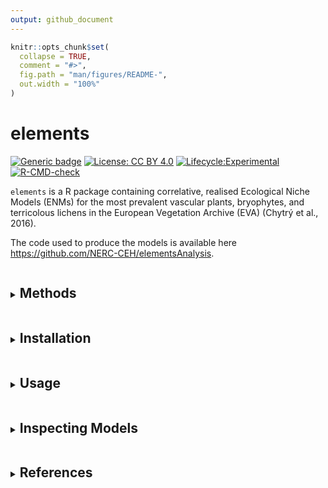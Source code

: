 ```yaml
---
output: github_document
---
```


<!-- README.md is generated from README.Rmd. Please edit that file -->

```r
knitr::opts_chunk$set(
  collapse = TRUE,
  comment = "#>",
  fig.path = "man/figures/README-",
  out.width = "100%"
)
```

# elements

<!-- badges: start -->
[![Generic badge](https://img.shields.io/badge/Version-0.0.1-green.svg)]()
[![License: CC BY 4.0](https://img.shields.io/badge/License-LGPL 3.0-lightgrey.svg)](https://opensource.org/license/lgpl-3-0)
[![Lifecycle:Experimental](https://img.shields.io/badge/Lifecycle-Experimental-339999)]()
[![R-CMD-check](https://github.com/NERC-CEH/elements/actions/workflows/R-CMD-check.yaml/badge.svg)](https://github.com/NERC-CEH/elements/actions/workflows/R-CMD-check.yaml)
<!-- badges: end -->

`elements` is a R package containing correlative, realised Ecological Niche Models (ENMs) for the most prevalent vascular plants, bryophytes, and terricolous lichens in the European Vegetation Archive (EVA) (Chytrý et al., 2016).

The code used to produce the models is available here [https://github.com/NERC-CEH/elementsAnalysis](https://github.com/NERC-CEH/elementsAnalysis).

<details>
<summary><h2 style="display:inline-block">Methods</h2></summary>

The ENMs adhere to Hutchinsonian conceptualisation of the ecological niche as an n-dimensional hypervolume (Hutchinson, 1957). The environmental variables forming the dimensions of each hypervolume consist of:

* Seven unweighted, plot-mean Ecological Indicator Values (EIVs): 
  * **M** - Soil Moisture<sup>1</sup>
  * **R** - Reaction<sup>1</sup>
  * **N** - Soil Nitrogen<sup>1</sup>
  * **L** - Light<sup>1</sup>
  * **GP** - Grazing Pressure<sup>2</sup>
  * **SD** - Soil Disturbance<sup>2</sup>
  * **S** - Salinity<sup>3</sup>
* Four bioclimatic variables: 
  * **bio05** - Maximum temperature in the warmest month<sup>4</sup>
  * **bio06** - Minimum temperature in the coldest month<sup>4</sup>
  * **bio16** - Precipitation in the wettest quarter<sup>4</sup>
  * **bio17** - Precipitation in the driest quarter<sup>4</sup>
  
Support Vector Machine (SVM) models, which form a hyperplane between the presence and absence hypervolumes,
were trained and tested using using the `mlr3` ecosystem of R packages (Lang et al., 2019).
The raw `e1071` (Meyer et al., 2024) SVM models are bundled in `elements`.

For more information please see Marshall et al (in prep).

<hr width="100%" size="1">

<p style="font-size: small !important">
<sup>1</sup>(Dengler et al., 2023), <sup>2</sup>(Midolo et al., 2023), <sup>3</sup>(Tichy et al., 2023), <sup>4</sup>(Copernicus Climate Change Service, 2021)
</p>

</details>

<details>
<summary><h2 style="display:inline-block">Installation</h2></summary>

To install elements run:

``` r
install.packages(file.path("path_to_file", "elements_0.0.1.tar.gz"), repos = NULL, type = "source")
```

Note: `elements` has two dependencies, `e1071` and `filehash`, which must also be installed.

</details>

<details>
<summary><h2 style="display:inline-block">Usage</h2></summary>

### Retrieving models

```r
library(e1071)
library(elements)
library(filehash)
```

```r
library(e1071)
library(elements)
library(filehash)
```

Due to the total size of the `r nrow(elements::ModelTaxa)` ENMs currently included in `elements` (1.6GB when compressed, 7.3GB in memory)
the ENMs are not exported in a .rda object. Instead they are made available through a `filehash` (Peng, 2005) database, which provides access to the ENMs without loading all models into memory.
To access the ENMs a connection to this database must be initialised using `elements::startup`.

```r
elements::startup()

model <- Models[["stellaria_graminea"]]
```

```r
print(model)
```

### Using the models

The raw ENMs retrieved using the method above can be used as regular `e1071` SVM model objects. Alternatively, the helper function `elements::predict_occ_taxon` retrieves a model using the method above, generates predictions, and formats the results as a data frame.

```r
results <- elements::predict_occ_taxon(taxon = "stellaria_graminea", predictors = elements::ExampleData1, pa = "Present", limit = NULL, dp = 2, append_predictors = FALSE)
```

```r
head(results)
```

An additional helper function `elements::predict_occ` can generate predictions for multiple taxa, by either specifing the taxa to model in the 'taxa_codes' argument, or by setting 'taxa_codes' to NULL and including an additional column in the predictors data frame named 'taxon_code'.

```r
results <- elements::predict_occ(taxa_codes = NULL, predictors = elements::ExampleData2, pa = "Present", limit = NULL, dp = 2, append_predictors = FALSE)
```

```r
head(results)
```

### Shutting down

At the end of the analyis run `elements::shutdown` to close the connection to the filehash database.

```r
elements::shutdown()
```

</details>

<details>
<summary><h2 style="display:inline-block">Inspecting Models</h2></summary>

Several datasets are available to examine the ENM model performance and aid in model interpretation.

The performance measures can be retrieved from the `elements::PerformanceMeasures` object; 
for example, below the balanced accuracy from the random holdout sample and the model tuning spatio-temporal cross-validation (Schratz et al., 2024) are displayed.

```r
pm <- elements::PerformanceMeasures

pm_taxon <- pm[pm[["taxon_code"]] == "stellaria_graminea", c(1, 7, 8)]
```

```r
pm_taxon
```

The marginal effects of an ENM, in the form of Partial Dependency Profile (PDP) and Accumulated Local Effect (ALE) plots (Molnar, 2018) can also be viewed using the `elements::plot_me` function. By setting the 'presences' argument to TRUE a box and whiskers plot showing the distribution of presences is overlaid and by setting the 'eivs' argument to TRUE a point and arrows showing the EIV and niche width values are overlaid, where available in `elements::VariableData`.

```r
me_plot <- elements::plot_me(taxon = "stellaria_graminea", 
                             me_type = "ale", 
                             free_y = TRUE, 
                             presences = TRUE,
                             eivs = TRUE,
                             vars = c("L", "M", "N", "R", "S", "SD", "GP", "bio05", "bio06", "bio16", "bio17"))
```

```r
elements::plot_me(taxon = "stellaria_graminea", 
                  me_type = "ale", 
                  free_y = TRUE, 
                  presences = TRUE,
                  eivs = TRUE,
                  vars = c("L", "M", "N", "R", "S", "SD", "GP", "bio05", "bio06", "bio16", "bio17"))
```

```r
me_plot
```

<details>
<summary><h3 style="display:inline-block">&#9888; A note on ALE plots</h3></summary>

```r
nw <- elements::NicheWidths
nw_gr_s_max <- nw[nw[["taxon_code"]] == "gymnocarpium_robertianum" & nw[["variable"]] == "S", ][["max"]]
```

In some instances the ALE curves may appear 'inverted' and not ecologically realistic, this is most often seen in situations where the distribution of presences along a variable gradient is extremely narrow and/or where there is a non-unimodal distribution, which causes extrapolation issues in the ALE calculations. For example, *Gymnocarpium robertianum* has a extremely narrow distribution of plot-mean S values, with a maximum value of `r nw_gr_s_max`.

In these instances it is important to also visualise the PDP plots, which should then be prioritised when inspecting the shape of the univariate response.

```r
me_plot_gr_s_ale <- elements::plot_me(taxon = "gymnocarpium_robertianum", 
                                      me_type = "ale", 
                                      free_y = TRUE, 
                                      presences = TRUE,
                                      eivs = TRUE,
                                      vars = c("S"))

me_plot_gr_s_pdp <- elements::plot_me(taxon = "gymnocarpium_robertianum", 
                                      me_type = "pdp", 
                                      free_y = TRUE, 
                                      presences = TRUE,
                                      eivs = TRUE,
                                      vars = c("S"))
```

```r
me_plot_gr_s_ale
me_plot_gr_s_pdp
```


</details>

</details>

<details>
<summary><h2 style="display:inline-block">References</h2></summary>

Chytrý, M., Hennekens, S.M., Jiménez-Alfaro, B., Knollová, I., Dengler, J., Jansen, F., Landucci, F., Schaminée, J.H.J., Aćić, S., Agrillo, E., Ambarlı, D., Angelini, P., Apostolova, I., Attorre, F., Berg, C., Bergmeier, E., Biurrun, I., Botta-Dukát, Z., Brisse, H., Campos, J.A., Carlón, L., Čarni, A., Casella, L., Csiky, J., Ćušterevska, R., Dajić Stevanović, Z., Danihelka, J., De Bie, E., de Ruffray, P., De Sanctis, M., Dickoré, W.B., Dimopoulos, P., Dubyna, D., Dziuba, T., Ejrnæs, R., Ermakov, N., Ewald, J., Fanelli, G., Fernández-González, F., FitzPatrick, Ú., Font, X., García-Mijangos, I., Gavilán, R.G., Golub, V., Guarino, R., Haveman, R., Indreica, A., Işık Gürsoy, D., Jandt, U., Janssen, J.A.M., Jiroušek, M., Kącki, Z., Kavgacı, A., Kleikamp, M., Kolomiychuk, V., Krstivojević Ćuk, M., Krstonošić, D., Kuzemko, A., Lenoir, J., Lysenko, T., Marcenò, C., Martynenko, V., Michalcová, D., Moeslund, J.E., Onyshchenko, V., Pedashenko, H., Pérez-Haase, A., Peterka, T., Prokhorov, V., Rašomavičius, V., Rodríguez-Rojo, M.P., Rodwell, J.S., Rogova, T., Ruprecht, E., Rūsiņa, S., Seidler, G., Šibík, J., Šilc, U., Škvorc, Ž., Sopotlieva, D., Stančić, Z., Svenning, J.-C., Swacha, G., Tsiripidis, I., Turtureanu, P.D., Uğurlu, E., Uogintas, D., Valachovič, M., Vashenyak, Y., Vassilev, K., Venanzoni, R., Virtanen, R., Weekes, L., Willner, W., Wohlgemuth, T., Yamalov, S., 2016. European Vegetation Archive (EVA): an integrated database of European vegetation plots. Applied Vegetation Science 19, 173–180. https://doi.org/10.1111/avsc.12191

Copernicus Climate Change Service, 2021. Downscaled bioclimatic indicators for selected regions from 1950 to 2100 derived from climate projections. https://doi.org/10.24381/CDS.0AB27596

Dengler, J., Jansen, F., Chusova, O., Hüllbusch, E., Nobis, M.P., Meerbeek, K.V., Axmanová, I., Bruun, H.H., Chytrý, M., Guarino, R., Karrer, G., Moeys, K., Raus, T., Steinbauer, M.J., Tichý, L., Tyler, T., Batsatsashvili, K., Bita-Nicolae, C., Didukh, Y., Diekmann, M., Englisch, T., Fernández-Pascual, E., Frank, D., Graf, U., Hájek, M., Jelaska, S.D., Jiménez-Alfaro, B., Julve, P., Nakhutsrishvili, G., Ozinga, W.A., Ruprecht, E.-K., Šilc, U., Theurillat, J.-P., Gillet, F., 2023. Ecological Indicator Values for Europe (EIVE) 1.0. Vegetation Classification and Survey 4, 7–29. https://doi.org/10.3897/VCS.98324

Hutchinson, G.E., 1957. Concluding Remarks. Cold Spring Harbor Symposia on Quantitative Biology 22, 415–427. https://doi.org/10.1101/SQB.1957.022.01.039

Lang, M., Binder, M., Richter, J., Schratz, P., Pfisterer, F., Coors, S., Au, Q., Casalicchio, G., Kotthoff, L., Bischl, B., 2019. mlr3: A modern object-oriented machine learning framework in R. Journal of Open Source Software 4, 1903. https://doi.org/10.21105/joss.01903

Meyer, D., Dimitriadou, E., Hornik, K., Weingessel, A., Leisch, F., 2024. e1071: Misc Functions of the Department of Statistics, Probability Theory Group (Formerly: E1071), TU Wien. https://doi.org/10.32614/CRAN.package.e1071

Midolo, G., Herben, T., Axmanová, I., Marcenò, C., Pätsch, R., Bruelheide, H., Karger, D.N., Aćić, S., Bergamini, A., Bergmeier, E., Biurrun, I., Bonari, G., Čarni, A., Chiarucci, A., De Sanctis, M., Demina, O., Dengler, J., Dziuba, T., Fanelli, G., Garbolino, E., Giusso del Galdo, G., Goral, F., Güler, B., Hinojos-Mendoza, G., Jansen, F., Jiménez-Alfaro, B., Lengyel, A., Lenoir, J., Pérez-Haase, A., Pielech, R., Prokhorov, V., Rašomavičius, V., Ruprecht, E., Rūsiņa, S., Šilc, U., Škvorc, Ž., Stančić, Z., Tatarenko, I., Chytrý, M., 2023. Disturbance indicator values for European plants. Global Ecology and Biogeography 32, 24–34. https://doi.org/10.1111/geb.13603

Molnar, C., 2018. iml: An R package for Interpretable Machine Learning. Journal of Open Source Software 3, 786. https://doi.org/10.21105/joss.00786

Peng, R.D., 2005. filehash: Simple Key-Value Database. https://doi.org/10.32614/CRAN.package.filehash

Schratz, P., Becker, M., Lang, M., Brenning, A., 2024. mlr3spatiotempcv: Spatiotemporal Resampling Methods for Machine Learning in R. Journal of Statistical Software 111, 1–36. https://doi.org/10.18637/jss.v111.i07

Tichý, L., Axmanová, I., Dengler, J., Guarino, R., Jansen, F., Midolo, G., Nobis, M.P., Van Meerbeek, K., Aćić, S., Attorre, F., Bergmeier, E., Biurrun, I., Bonari, G., Bruelheide, H., Campos, J.A., Čarni, A., Chiarucci, A., Ćuk, M., Ćušterevska, R., Didukh, Y., Dítě, D., Dítě, Z., Dziuba, T., Fanelli, G., Fernández-Pascual, E., Garbolino, E., Gavilán, R.G., Gégout, J.-C., Graf, U., Güler, B., Hájek, M., Hennekens, S.M., Jandt, U., Jašková, A., Jiménez-Alfaro, B., Julve, P., Kambach, S., Karger, D.N., Karrer, G., Kavgacı, A., Knollová, I., Kuzemko, A., Küzmič, F., Landucci, F., Lengyel, A., Lenoir, J., Marcenò, C., Moeslund, J.E., Novák, P., Pérez-Haase, A., Peterka, T., Pielech, R., Pignatti, A., Rašomavičius, V., Rūsiņa, S., Saatkamp, A., Šilc, U., Škvorc, Ž., Theurillat, J.-P., Wohlgemuth, T., Chytrý, M., 2023. Ellenberg-type indicator values for European vascular plant species. Journal of Vegetation Science 34, e13168. https://doi.org/10.1111/jvs.13168

</details>



